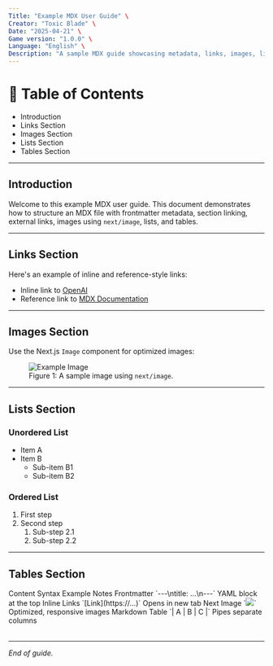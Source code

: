 ```yaml
---
Title: "Example MDX User Guide" \
Creator: "Toxic Blade" \
Date: "2025-04-21" \
Game version: "1.0.0" \
Language: "English" \
Description: "A sample MDX guide showcasing metadata, links, images, lists, and tables."
---
```



# 📑 Table of Contents

- Introduction
- Links Section
- Images Section
- Lists Section
- Tables Section

---

## Introduction

Welcome to this example MDX user guide. This document demonstrates how to structure an MDX file with frontmatter metadata, section linking, external links, images using `next/image`, lists, and tables.

---

## Links Section

Here's an example of inline and reference-style links:

- Inline link to [OpenAI](https://openai.com)
- Reference link to [MDX Documentation][mdx-doc]

[mdx-doc]: https://mdxjs.com/ "MDX Official Docs"

---

## Images Section

Use the Next.js `Image` component for optimized images:

<figure>
  <Image
    src="/placeholder.jpeg"
    alt="Example Image"
    width={800}
    height={450}
  />
  <figcaption>Figure 1: A sample image using <code>next/image</code>.</figcaption>
</figure>

---

## Lists Section

### Unordered List

- Item A
- Item B
  - Sub-item B1
  - Sub-item B2

### Ordered List

1. First step
2. Second step
   1. Sub-step 2.1
   2. Sub-step 2.2

---

## Tables Section

<Table>
  <TableHeader>
    <TableRow>
      <TableHead>Content</TableHead>
      <TableHead>Syntax Example</TableHead>
      <TableHead>Notes</TableHead>
    </TableRow>
  </TableHeader>
  <TableBody>
    <TableRow>
      <TableCell>Frontmatter</TableCell>
      <TableCell>`---\ntitle: ...\n---`</TableCell>
      <TableCell>YAML block at the top</TableCell>
    </TableRow>
    <TableRow>
      <TableCell>Inline Links</TableCell>
      <TableCell>`[Link](https://...)`</TableCell>
      <TableCell>Opens in new tab</TableCell>
    </TableRow>
    <TableRow>
      <TableCell>Next Image</TableCell>
      <TableCell>`<Image src="/placeholder.jpeg" />`</TableCell>
      <TableCell>Optimized, responsive images</TableCell>
    </TableRow>
    <TableRow>
      <TableCell>Markdown Table</TableCell>
      <TableCell>`| A | B | C |`</TableCell>
      <TableCell>Pipes separate columns</TableCell>
    </TableRow>
  </TableBody>
</Table>

---

*End of guide.*
